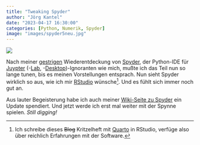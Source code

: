 ```yaml
---
title: "Tweaking Spyder"
author: "Jörg Kantel"
date: "2023-04-17 16:30:00"
categories: [Python, Numerik, Spyder]
image: "images/spyder5neu.jpg"
---
```


[![](images/spyder5neu-b.jpg)](https://www.flickr.com/photos/schockwellenreiter/52824891673/)

Nach meiner [gestrigen](https://kantel.github.io/posts/2023041603_spyder/) Wiederentdeckung von [Spyder](http://cognitiones.kantel-chaos-team.de/programmierung/python/spyder.html), der Python-IDE für [Juypter](http://cognitiones.kantel-chaos-team.de/programmierung/python/jupyter.html) (-[Lab](http://cognitiones.kantel-chaos-team.de/programmierung/python/jupyterlab.html), -[Desktop](http://cognitiones.kantel-chaos-team.de/programmierung/python/jupyterlabdesktop.html))-Ignoranten wie mich, mußte ich das Teil nun so lange tunen, bis es meinen Vorstellungen entsprach. Nun sieht Spyder wirklich so aus, wie ich mir [RStudio](http://cognitiones.kantel-chaos-team.de/mathematik/rstudio.html) wünsche[^1]. Und es fühlt sich immer noch gut an.

[^1]: Ich schreibe dieses ~~Blog~~ Kritzelheft mit [Quarto](http://cognitiones.kantel-chaos-team.de/webworking/staticsites/quarto.html) in RStudio, verfüge also über reichlich Erfahrungen mit der Software.

Aus lauter Begeisterung habe ich auch meiner [Wiki-Seite zu Spyder](http://cognitiones.kantel-chaos-team.de/programmierung/python/spyder.html) ein Update spendiert. Und jetzt werde ich erst mal weiter mit der Spynne spielen. *Still digging!*